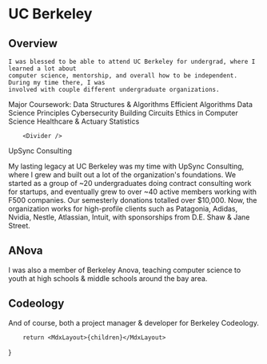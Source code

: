
# UC Berkeley 

## Overview 

    I was blessed to be able to attend UC Berkeley for undergrad, where I learned a lot about 
    computer science, mentorship, and overall how to be independent. During my time there, I was 
    involved with couple different undergraduate organizations.



<Box py={4} >
        <Text size="sm" as="b">
            Major Coursework:
        <Badge>Data Structures & Algorithms</Badge>
        <Badge>Efficient Algorithms </Badge>
        <Badge>Data Science Principles</Badge>
        <Badge>Cybersecurity</Badge>
        <Badge>Building Circuits</Badge>
        <Badge>Ethics in Computer Science</Badge>
        <Badge>Healthcare & Actuary Statistics</Badge>
        </Text>
</Box>

        <Divider />

<Text pt={2} variant="section-subtitle"> UpSync Consulting</Text>

My lasting legacy at UC Berkeley was my time with UpSync Consulting, where I grew and built out a lot of the organization's foundations. 
We started as a group of ~20 undergraduates doing contract consulting work for startups, and eventually grew to over ~40 active members working 
with F500 companies. Our semesterly donations totalled over $10,000. Now, the organization works for high-profile clients such as 
Patagonia, Adidas, Nvidia, Nestle, Atlassian, Intuit, with sponsorships from D.E. Shaw & Jane Street.

## ANova 

I was also a member of Berkeley Anova, teaching computer science to youth at high schools & middle schools around the bay area.


## Codeology

And of course, both a project manager & developer for Berkeley Codeology. 

        return <MdxLayout>{children}</MdxLayout>
}
